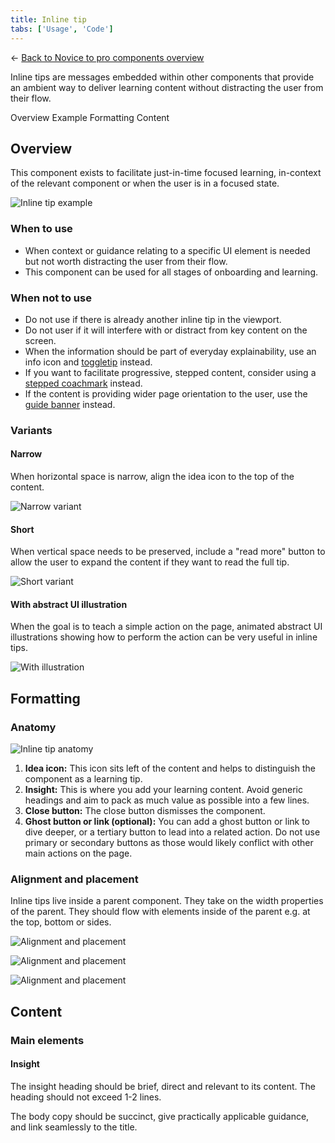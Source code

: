 ```yaml
---
title: Inline tip
tabs: ['Usage', 'Code']
---
```


← [Back to Novice to pro components overview](/novice-to-pro/components/overview)

<PageDescription>

Inline tips are messages embedded within other components that provide an ambient way to deliver learning content without 
distracting the user from their flow. 

</PageDescription>

<AnchorLinks>
   <AnchorLink>Overview</AnchorLink>
   <AnchorLink>Example</AnchorLink>
   <AnchorLink>Formatting</AnchorLink>
   <AnchorLink>Content</AnchorLink>
</AnchorLinks>


## Overview

This component exists to facilitate just-in-time focused learning, in-context of the relevant component or when the user is in a 
focused state.

<Row>
<Column colMd={12} colLg={12}>

![Inline tip example](images/inline-tip-01.png)

</Column>
</Row>

### When to use

- When context or guidance relating to a specific UI element is needed but not worth distracting the user from their flow.
- This component can be used for all stages of onboarding and learning.

### When not to use

- Do not use if there is already another inline tip in the viewport.
- Do not user if it will interfere with or distract from key content on the screen.
- When the information should be part of everyday explainability, use an info icon and [toggletip](https://carbondesignsystem.com/components/toggletip/usage/) instead.
- If you want to facilitate progressive, stepped content, consider using a [stepped coachmark](/novice-to-pro/components/coachmark/usage#stacked) instead.
- If the content is providing wider page orientation to the user, use the [guide banner](/novice-to-pro/components/guide-banner/usage) instead.

### Variants

#### Narrow

When horizontal space is narrow, align the idea icon to the top of the content.

<Row>
<Column colMd={8} colLg={8}>

![Narrow variant](images/inline-tip-02.png)

</Column>
</Row>

#### Short

When vertical space needs to be preserved, include a "read more" button to allow the user to expand the content if they want to 
read the full tip. 

<Row>
<Column colMd={8} colLg={8}>

![Short variant](images/inline-tip-03.png)

</Column>
</Row>

#### With abstract UI illustration

When the goal is to teach a simple action on the page, animated abstract UI illustrations showing how to perform the action can be 
very useful in inline tips. 

<Row>
<Column colMd={8} colLg={8}>

![With illustration](images/inline-tip-04.png)

</Column>
</Row>

## Formatting

### Anatomy

<Row>
<Column colMd={12} colLg={12}>

![Inline tip anatomy](images/inline-tip-05.png)

</Column>
</Row>

1. **Idea icon:** This icon sits left of the content and helps to distinguish the component as a learning tip.
2. **Insight:** This is where you add your learning content. Avoid generic headings and aim to pack as much value as possible into 
a few lines.
3. **Close button:**  The close button dismisses the component.
4. **Ghost button or link (optional):**  You can add a ghost button or link to dive deeper, or a tertiary button to lead into a 
related action. Do not use primary or secondary buttons as those would likely conflict with other main actions on the page.

### Alignment and placement

Inline tips live inside a parent component.  They take on the width properties of the parent. They should flow with elements 
inside of the parent e.g. at the top, bottom or sides.

<Row>
<Column colMd={12} colLg={12}>

![Alignment and placement](images/inline-tip-06.png)

</Column>
</Row>

<Row>
<Column colMd={12} colLg={12}>

![Alignment and placement](images/inline-tip-07.png)

</Column>
</Row>

<Row>
<Column colMd={12} colLg={12}>

![Alignment and placement](images/inline-tip-08.png)

</Column>
</Row>


## Content

### Main elements

#### Insight

The insight heading should be brief, direct and relevant to its content. The heading should not exceed 1-2 lines. 

The body copy should be succinct, give practically applicable guidance, and link seamlessly to the title. 